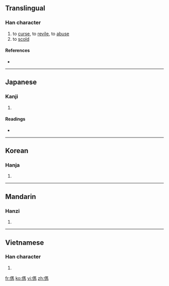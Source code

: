 ==Translingual==

===Han character===
{{Han char|rn=9|rad=人|as=10|sn=12|four=2122<sub>7</sub>|canj=人尸手火 (OSQF)}}

# to [[curse]], to [[revile]], to [[abuse]]
# to [[scold]]

====References====
* {{Han ref|kx=0113.010|dkj=00947|dj=0240.110|hdz=10200.020|uh=508C|ud=20620|bh=D858|bd=55384}}

----

==Japanese==

===Kanji===
{{ja-kanji|grade=|rs=人10}}

# {{defn|Japanese}}

====Readings====
* {{ja-readings|on=[[ば]] (ba), [[め]] (me)|kun=[[ののしる]] (nonoshiru)}}

----

==Korean==

===Hanja===
{{ko-hanja|hangeul=마|rv=ma|mr=ma}}

# {{defn|Korean|sort=人10}}

----

==Mandarin==

===Hanzi===
{{cmn-hanzi|pin=[[mà]] ([[ma4]])|wg=ma<sup>4</sup>}}

# {{defn|Mandarin|sort=人10}}

----

==Vietnamese==

===Han character===
{{vi-hantu|[[má]]|rs=人10}}

# {{defn|Vietnamese|sort=人10}}

[[fr:傌]]
[[ko:傌]]
[[vi:傌]]
[[zh:傌]]